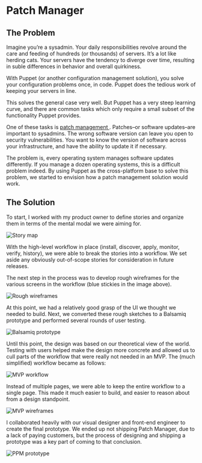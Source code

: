 

<SEO title="Puppet Patch Manager"/>

# Patch Manager

## The Problem

Imagine you&rsquo;re a sysadmin. Your daily responsibilities revolve around the care and feeding of hundreds (or thousands) of servers. It&rsquo;s a lot like herding cats. Your servers have the tendency to diverge over time, resulting in suble differences in behavior and overall quirkiness.

With Puppet (or another configuration management solution), you solve your configuration problems once, in code. Puppet does the tedious work of keeping your servers in line.

This solves the general case very well. But Puppet has a very steep learning curve, and there are common tasks which only require a small subset of the functionality Puppet provides.

One of these tasks is <a href='https://en.wikipedia.org/wiki/Patch_(computing)' target='_new'>patch management <i class="fa fa-external-link" aria-hidden="true"></i></a>. Patches&ndash;or software updates&ndash;are important to sysadmins. The wrong software version can leave you open to security vulnerabilities. You want to know the version of software across your infrastructure, and have the ability to update it if necessary.

The problem is, every operating system manages software updates differently. If you manage a dozen operating systems, this is a difficult problem indeed. By using Puppet as the cross-platform base to solve this problem, we started to envision how a patch management solution would work.

## The Solution

To start, I worked with my product owner to define stories and organize them in terms of the mental modal we were aiming for.

![Story map](../images/ppm/story_map.jpg)

With the high-level workflow in place (install, discover, apply, monitor, verify, history), we were able to break the stories into a workflow. We set aside any obviously out-of-scope stories for consideration in future releases.

The next step in the process was to develop rough wireframes for the various screens in the workflow (blue stickies in the image above).

![Rough wireframes](../images/ppm/rough_wireframes.jpg)

At this point, we had a relatively good grasp of the UI we thought we needed to build. Next, we converted these rough sketches to a Balsamiq prototype and performed several rounds of user testing.

![Balsamiq prototype](../images/ppm/balsamiq_prototype.png)

Until this point, the design was based on our theoretical view of the world. Testing with users helped make the design more concrete and allowed us to cull parts of the workflow that were really not needed in an MVP. The (much simplified) workflow became as follows:

![MVP workflow](../images/ppm/mvp_workflow.jpg)

Instead of multiple pages, we were able to keep the entire workflow to a single page. This made it much easier to build, and easier to reason about from a design standpoint.

![MVP wireframes](../images/ppm/mvp_wireframes.jpg)

I collaborated heavily with our visual designer and front-end engineer to create the final prototype. We ended up not shipping Patch Manager, due to a lack of paying customers, but the process of designing and shipping a prototype was a key part of coming to that conclusion.

![PPM prototype](../images/ppm/patch_manager.png)
